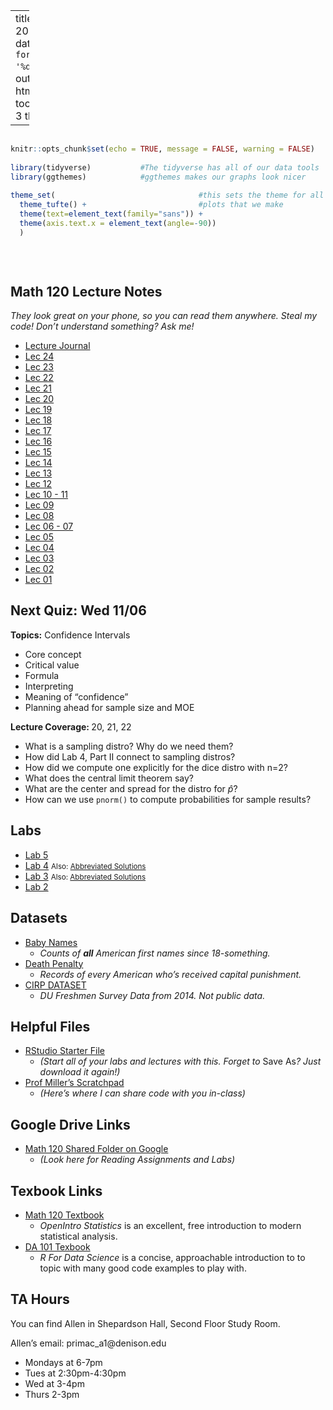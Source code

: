 
---
title: "Math 120 Fall 2019 Homepage"
date: "Updated: `r format(Sys.time(), '%d %B, %Y')`"
output: 
  html_document:
    toc: true
    toc_depth: 3
    theme: yeti

      
  
---

```r

                                                                          #
knitr::opts_chunk$set(echo = TRUE, message = FALSE, warning = FALSE)      #
                                                                          #
library(tidyverse)           #The tidyverse has all of our data tools     #
library(ggthemes)            #ggthemes makes our graphs look nicer        #
                                                                          # 
theme_set(                                #this sets the theme for all    #
  theme_tufte() +                         #plots that we make             #
  theme(text=element_text(family="sans")) + 
  theme(axis.text.x = element_text(angle=-90))                            #
  )                                                                       #
                                                                          #
                                                                          #
                                                                          #

```



## Math 120 Lecture Notes
*They look great on your phone, so you can read them anywhere.  Steal my code!  Don't understand something?  Ask me!*

- [Lecture Journal](https://millera2.github.io/Math-120/Math-120-Lecture-Journal.html)
- [Lec 24](https://millera2.github.io/Math-120/Math-120-Lec-24.html)
- [Lec 23](https://millera2.github.io/Math-120/Math-120-Lec-23.html)
- [Lec 22](https://millera2.github.io/Math-120/Math-120-Lec-22.html)
- [Lec 21](https://millera2.github.io/Math-120/Math-120-Lec-21.html)
- [Lec 20](https://millera2.github.io/Math-120/Math-120-Lec-20.html)
- [Lec 19](https://millera2.github.io/Math-120/Math-120-Lec-19.html)
- [Lec 18](https://millera2.github.io/Math-120/Math-120-Lec-18.html)
- [Lec 17](https://millera2.github.io/Math-120/Math-120-Lec-17.html)
- [Lec 16](https://millera2.github.io/Math-120/Math-120-Lec-16.html)
- [Lec 15](https://millera2.github.io/Math-120/Math-120-Lec-15.html)
- [Lec 14](https://millera2.github.io/Math-120/Math-120-Lec-14.html)
- [Lec 13](https://millera2.github.io/Math-120/Math-120-Lec-13.html)
- [Lec 12](https://millera2.github.io/Math-120/Math-120-Lec-12.html)
- [Lec 10 - 11](https://millera2.github.io/Math-120/Math-120-Lec-10.html)
- [Lec 09](https://millera2.github.io/Math-120/Math-120-Lec-09.html)
- [Lec 08](https://millera2.github.io/Math-120/Math-120-Lec-08.html)
- [Lec 06 - 07](https://millera2.github.io/Math-120/Math-120-Lec-07.html)
- [Lec 05](https://millera2.github.io/Math-120/Math-120-Lec-05.html)
- [Lec 04](https://millera2.github.io/Math-120/Math-120-Lec-04.html)
- [Lec 03 ](https://millera2.github.io/Math-120/Math-120-Lec-03.html)
- [Lec 02 ](https://millera2.github.io/Math-120/Math-120-Lec-02.html)
- [Lec 01 ](https://millera2.github.io/Math-120/Math-120-Lec-01.html)


## Next Quiz: Wed 11/06

**Topics:**  Confidence Intervals

- Core concept
- Critical value
- Formula
- Interpreting
- Meaning of "confidence"
- Planning ahead for sample size and MOE

**Lecture Coverage: ** 20, 21, 22

- What is a sampling distro?  Why do we need them?
- How did Lab 4, Part II connect to sampling distros?
- How did we compute one explicitly for the dice distro with n=2?
- What does the central limit theorem say?
- What are the center and spread for the distro for $\hat{p}$?
- How can we use `pnorm()` to compute probabilities for sample results?

## Labs

- [Lab 5](https://millera2.github.io/Math-120/Math-120-Lab-5.html)
- [Lab 4](https://millera2.github.io/Math-120/Math-120-Lab-4.html) <small> Also: [Abbreviated Solutions](https://millera2.github.io/Math-120/Math-120-Lab-4-Solutions.html)</small>
- [Lab 3](https://millera2.github.io/Math-120/Math-120-Lab-3.html) <small> Also: [Abbreviated Solutions](https://millera2.github.io/Math-120/Math-120-Lab-3-Solutions.html)</small>
- [Lab 2](https://millera2.github.io/Math-120/Math-120-Lab-2.html)

## Datasets


- [Baby Names](https://drive.google.com/file/d/1W5baem_xOJ9SVlaD_QHnXNdfA9dtBXaS/view?usp=sharing)
  - *Counts of **all** American first names since 18-something.*
- [Death Penalty](https://millera2.github.io/Data/death-penalty-data.csv)
  - *Records of every American who's received capital punishment.*
- [CIRP DATASET](https://drive.google.com/file/d/1-FxOfb3-Hm8DPKSpkqlHGZ91154xMW4s/view?usp=sharing)
  - *DU Freshmen Survey Data from 2014.  Not public data.*

## Helpful Files

- [RStudio Starter File](https://drive.google.com/file/d/11BeqynZbBAKSgezmbSkNVZTcK_05EuEY/view?usp=sharing)
  - *(Start all of your labs and lectures with this.  Forget to* Save As*? Just download it again!)*

- [Prof Miller's Scratchpad](https://docs.google.com/document/d/1oSEe98j0aBPkbYyuubEn5ON4mjph3uOzIbeskYLC0y0/edit?usp=sharing)
  - *(Here's where I can share code with you in-class)*

## Google Drive Links

- [Math 120 Shared Folder on Google](https://drive.google.com/drive/folders/1SaRW5G78k-eVFIENuAk0qzmJFHd7SRPa?usp=sharing)
  - *(Look here for Reading Assignments and Labs)*

## Texbook Links

- [Math 120 Textbook](https://www.openintro.org/stat/textbook.php?stat_book=os)
  - *OpenIntro Statistics* is an excellent, free introduction to modern statistical analysis.
- [DA 101 Texbook](https://r4ds.had.co.nz)
  - *R For Data Science* is a concise, approachable introduction to to topic with many good code examples to play with.

## TA Hours

You can find Allen in Shepardson Hall, Second Floor Study Room.  

Allen's email: primac_a1@denison.edu

- Mondays at 6-7pm
- Tues at 2:30pm-4:30pm
- Wed at 3-4pm
- Thurs 2-3pm


